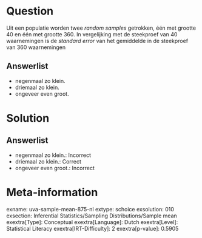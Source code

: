 Question
========

Uit een populatie worden twee *random samples* getrokken, één met
grootte 40 en één met grootte 360. In vergelijking met de steekproef van
40 waarnemingen is de *standard error* van het gemiddelde in de
steekproef van 360 waarnemingen

Answerlist
----------

* negenmaal zo klein.
* driemaal zo klein.
* ongeveer even groot.

Solution
========

Answerlist
----------

* negenmaal zo klein.: Incorrect
* driemaal zo klein.: Correct
* ongeveer even groot.: Incorrect

Meta-information
================
exname: uva-sample-mean-875-nl
extype: schoice
exsolution: 010
exsection: Inferential Statistics/Sampling Distributions/Sample mean
exextra[Type]: Conceptual
exextra[Language]: Dutch
exextra[Level]: Statistical Literacy
exextra[IRT-Difficulty]: 2
exextra[p-value]: 0.5905
